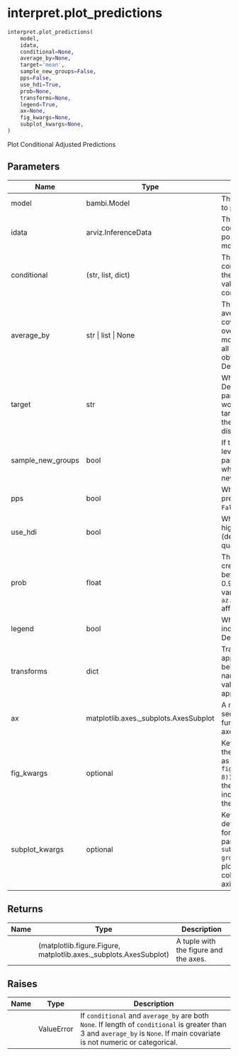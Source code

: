 # interpret.plot_predictions { #bambi.interpret.plot_predictions }

```python
interpret.plot_predictions(
    model,
    idata,
    conditional=None,
    average_by=None,
    target='mean',
    sample_new_groups=False,
    pps=False,
    use_hdi=True,
    prob=None,
    transforms=None,
    legend=True,
    ax=None,
    fig_kwargs=None,
    subplot_kwargs=None,
)
```

Plot Conditional Adjusted Predictions

## Parameters {.doc-section .doc-section-parameters}

| Name              | Type                                  | Description                                                                                                                                                                                                                                                     | Default    |
|-------------------|---------------------------------------|-----------------------------------------------------------------------------------------------------------------------------------------------------------------------------------------------------------------------------------------------------------------|------------|
| model             | bambi.Model                           | The model for which we want to plot the predictions.                                                                                                                                                                                                            | _required_ |
| idata             | arviz.InferenceData                   | The InferenceData object that contains the samples from the posterior distribution of the model.                                                                                                                                                                | _required_ |
| conditional       | (str, list, dict)                     | The covariates we would like to condition on. If dict, keys are the covariate names and values are the values to condition on.                                                                                                                                  | `None`     |
| average_by        | str \| list \| None                   | The covariates we would like to average by. The passed covariate(s) will marginalize over the other covariates in the model. If True, it averages over all covariates in the model to obtain the average estimate. Defaults to `None`.                          | `None`     |
| target            | str                                   | Which model parameter to plot. Defaults to 'mean'. Passing a parameter into target only works when pps is False as the target may not be available in the posterior predictive distribution.                                                                    | `'mean'`   |
| sample_new_groups | bool                                  | If the model contains group-level effects, and data is passed for unseen groups, whether to sample from the new groups. Defaults to `False`.                                                                                                                    | `False`    |
| pps               | bool                                  | Whether to plot the posterior predictive samples. Defaults to `False`.                                                                                                                                                                                          | `False`    |
| use_hdi           | bool                                  | Whether to compute the highest density interval (defaults to True) or the quantiles.                                                                                                                                                                            | `True`     |
| prob              | float                                 | The probability for the credibility intervals. Must be between 0 and 1. Defaults to 0.94. Changing the global variable `az.rcParam["stats.ci_prob"]` affects this default.                                                                                      | `None`     |
| legend            | bool                                  | Whether to automatically include a legend in the plot. Defaults to `True`.                                                                                                                                                                                      | `True`     |
| transforms        | dict                                  | Transformations that are applied to each of the variables being plotted. The keys are the name of the variables, and the values are functions to be applied. Defaults to `None`.                                                                                | `None`     |
| ax                | matplotlib.axes._subplots.AxesSubplot | A matplotlib axes object or a sequence of them. If None, this function instantiates a new axes object. Defaults to `None`.                                                                                                                                      | `None`     |
| fig_kwargs        | optional                              | Keyword arguments passed to the matplotlib figure function as a dict. For example, `fig_kwargs=dict(figsize=(11, 8)), sharey=True` would make the figure 11 inches wide by 8 inches high and would share the y-axis values.                                     | `None`     |
| subplot_kwargs    | optional                              | Keyword arguments used to determine the covariates used for the horizontal, group, and panel axes. For example, `subplot_kwargs=dict(main="x", group="y", panel="z")` would plot the horizontal axis as `x`, the color (hue) as `y`, and the panel axis as `z`. | `None`     |

## Returns {.doc-section .doc-section-returns}

| Name   | Type                                                              | Description                           |
|--------|-------------------------------------------------------------------|---------------------------------------|
|        | (matplotlib.figure.Figure, matplotlib.axes._subplots.AxesSubplot) | A tuple with the figure and the axes. |

## Raises {.doc-section .doc-section-raises}

| Name   | Type       | Description                                                                                                                                                                  |
|--------|------------|------------------------------------------------------------------------------------------------------------------------------------------------------------------------------|
|        | ValueError | If `conditional` and `average_by` are both `None`. If length of `conditional` is greater than 3 and `average_by` is `None`. If main covariate is not numeric or categorical. |